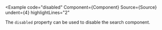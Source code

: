 
<Example
  code="disabled"
  Component={Component}
  Source={Source}
  undent={4}
  highlightLines="2"
>
  The `disabled` property can be used to disable the search component.
</Example>
